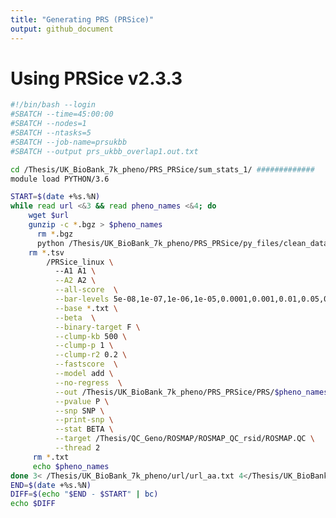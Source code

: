 ```yaml
---
title: "Generating PRS (PRSice)"
output: github_document
---
```


# Using PRSice v2.3.3

```bash
#!/bin/bash --login
#SBATCH --time=45:00:00
#SBATCH --nodes=1
#SBATCH --ntasks=5
#SBATCH --job-name=prsukbb
#SBATCH --output prs_ukbb_overlap1.out.txt

cd /Thesis/UK_BioBank_7k_pheno/PRS_PRSice/sum_stats_1/ #############
module load PYTHON/3.6

START=$(date +%s.%N)
while read url <&3 && read pheno_names <&4; do
    wget $url 
    gunzip -c *.bgz > $pheno_names
	  rm *.bgz
	  python /Thesis/UK_BioBank_7k_pheno/PRS_PRSice/py_files/clean_data_overlap_1.py ###############
    rm *.tsv
    	/PRSice_linux \ 
          --A1 A1 \
          --A2 A2 \
          --all-score  \
          --bar-levels 5e-08,1e-07,1e-06,1e-05,0.0001,0.001,0.01,0.05,0.1,1 \
          --base *.txt \
          --beta  \
          --binary-target F \
          --clump-kb 500 \
          --clump-p 1 \
          --clump-r2 0.2 \
          --fastscore  \
          --model add \
          --no-regress  \
          --out /Thesis/UK_BioBank_7k_pheno/PRS_PRSice/PRS/$pheno_names \
          --pvalue P \
	      --snp SNP \
	      --print-snp \
          --stat BETA \
          --target /Thesis/QC_Geno/ROSMAP/ROSMAP_QC_rsid/ROSMAP.QC \
          --thread 2
     rm *.txt
     echo $pheno_names
done 3< /Thesis/UK_BioBank_7k_pheno/url/url_aa.txt 4</Thesis/UK_BioBank_7k_pheno/pheno_names/pheno_names_aa.txt ########
END=$(date +%s.%N)
DIFF=$(echo "$END - $START" | bc)
echo $DIFF

```